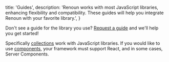 
  title: 'Guides',
  description:
    'Renoun works with most JavaScript libraries, enhancing flexibility and compatibility. These guides will help you integrate Renoun with your favorite library.',
}

<Row>
  <AllGuides />
</Row>

Don't see a guide for the library you use? [Request a guide](https://github.com/souporserious/renoun/issues/new?title=requesting%20a%20guide%20for%20%3Cframework-here%3E) and we'll help you get started!

<Note>

Specifically [collections](/collections) work with JavaScript libraries. If
you would like to use [components](/components), your framework must support
React, and in some cases, Server Components.

</Note>
